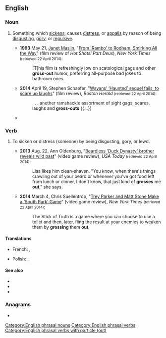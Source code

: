 {{also|gross-out}}
==English==
{{wikipedia}}

===Noun===
{{en-noun}}

# {{lb|en|informal|mostly|North America}} Something which [[sicken]]s, causes [[distress]], or [[appall]]s by reason of being [[disgusting]], [[gory]], or [[repulsive]].
#* '''1993''' May 21, [[w:Janet Maslin|Janet Maslin]], "[http://www.nytimes.com/1993/05/21/movies/review-film-from-rambo-to-rodham-smirking-all-the-way.html From 'Rambo' to Rodham, Smirking All the Way]" (film review of ''Hot Shots! Part Deux''), ''New York Times'' <small>(retrieved 22 April 2014)</small>:
#*: [T]his film is refreshingly low on scatological gags and other '''gross-out''' humor, preferring all-purpose bad jokes to bathroom ones.
#* '''2014''' April 19, Stephen Schaefer, "[http://bostonherald.com/entertainment/movies/movie_reviews/2014/04/wayans_haunted_sequel_fails_to_scare_up_laughs Wayans’ ‘Haunted’ sequel fails  to scare up laughs]" (film review), ''Boston Herald'' <small>(retrieved 22 April 2014)</small>:
#*: . . . another ramshackle assortment of sight gags, scares, laughs and '''gross-outs''' {{...}}
#* {{quote-journal|en|author=Robbie Collin|title=Grimsby review: ' Sacha Baron Cohen's vital, venomous action movie'|work={{w|The Daily Telegraph}} (London)|date=23 February 2016|passage=On the surface, the film is a globe-trotting '''gross-out''' caper in which Nobby, who's from a hellish version of the titular Lincolnshire town ("twinned with Chernobyl"), is reunited with his long-lost brother Sebastian (Mark Strong), who has become a spy for the British secret services. }}

===Verb===
{{en-verb|*}}

# {{lb|en|informal|transitive|mostly|North America}} To sicken or distress (someone) by being disgusting, gory, or lewd.
#* '''2013''' Aug. 22, Ann Oldenburg, "[http://www.usatoday.com/story/life/people/2013/08/22/beardless-duck-dynasty-brother-wild-past-alan-pastor/2686743/ Beardless 'Duck Dynasty' brother reveals wild past]" (video game review), ''USA Today'' <small>(retrieved 22 April 2014)</small>:
#*: Lisa likes him clean-shaven. "You know, when there's things crawling out of your beard or whenever you've got food left from lunch or dinner, I don't know, that just kind of '''grosses''' me '''out'''," she says.
#* '''2014''' March 4, Chris Suellentrop, "[http://www.nytimes.com/2014/03/05/arts/video-games/trey-parker-and-matt-stone-make-a-south-park-game.html Trey Parker and Matt Stone Make a ‘South Park’ Game]" (video game review), ''New York Times'' <small>(retrieved 22 April 2014)</small>:
#*: The Stick of Truth is a game where you can choose to use a toilet and then, later, fling the result at your enemies to weaken them by '''grossing''' them '''out'''.

====Translations====
{{trans-top|to sicken by reason of being disgusting}}
* French: {{t+|fr|dégoûter}}, {{t+|fr|écœurer}}
{{trans-mid}}
* Polish: {{t|pl|obrzydzać|impf}}, {{t|pl|obrzydzić|pf}}
{{trans-bottom}}

====See also====
* {{l|en|put off}}
* {{l|en|turn off}}
* {{l|en|weird out}}

===Anagrams===
* {{anagrams|en|a=goorsstu|outgross}}

[[Category:English phrasal nouns]]
[[Category:English phrasal verbs]]
[[Category:English phrasal verbs with particle (out)]]